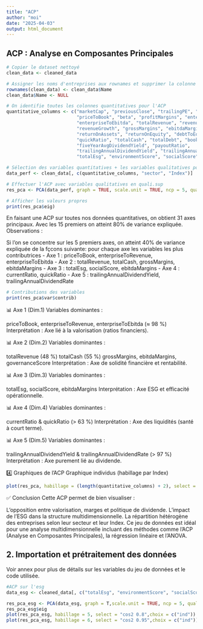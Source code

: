 ```yaml
---
title: "ACP"
author: "moi"
date: "2025-04-03"
output: html_document
---
```


## ACP : Analyse en Composantes Principales

```r

# Copier le dataset nettoyé
clean_data <- cleaned_data

# Assigner les noms d'entreprises aux rownames et supprimer la colonne Name
rownames(clean_data) <- clean_data$Name
clean_data$Name <- NULL

# On identifie toutes les colonnes quantitatives pour l'ACP
quantitative_columns <- c("marketCap", "previousClose", "trailingPE", "forwardPE", 
                          "priceToBook", "beta", "profitMargins", "enterpriseToRevenue", 
                          "enterpriseToEbitda", "totalRevenue", "revenuePerShare", 
                          "revenueGrowth", "grossMargins", "ebitdaMargins", "operatingMargins", 
                          "returnOnAssets", "returnOnEquity", "debtToEquity", "currentRatio", 
                          "quickRatio", "totalCash", "totalDebt", "bookValue", 
                          "fiveYearAvgDividendYield", "payoutRatio", 
                          "trailingAnnualDividendYield", "trailingAnnualDividendRate", 
                          "totalEsg", "environmentScore", "socialScore", "governanceScore")

# Sélection des variables quantitatives + les variables qualitatives pour habillage
data_perf <- clean_data[, c(quantitative_columns, "sector", "Index")]

# Effectuer l'ACP avec variables qualitatives en quali.sup
res_pca <- PCA(data_perf, graph = TRUE, scale.unit = TRUE, ncp = 5, quali.sup = c((length(quantitative_columns) + 1), (length(quantitative_columns) + 2)))

# Afficher les valeurs propres
print(res_pca$eig)
```

En faisant une ACP sur toutes nos données quantitatives, on obtient 31 axes principaux. Avec les 15 premiers on atteint 80% de variance expliquée. 
Observations :

Si l'on se concentre sur les 5 premiers axes, on atteint 40% de variance expliquée de la fçcons suivante: 
pour chaque axe les variables les plus contributrices
- Axe 1 : priceToBook, enterpriseToRevenue, enterpriseToEbitda
- Axe 2 : totalRevenue, totalCash, grossMargins, ebitdaMargins
- Axe 3 : totalEsg, socialScore, ebitdaMargins
- Axe 4 : currentRatio, quickRatio
- Axe 5 : trailingAnnualDividendYield, trailingAnnualDividendRate

```r
# Contributions des variables
print(res_pca$var$contrib)
```

📊 Axe 1 (Dim.1) Variables dominantes :

priceToBook, enterpriseToRevenue, enterpriseToEbitda (≈ 98 %) Interprétation : Axe lié à la valorisation (ratios financiers).

📊 Axe 2 (Dim.2) Variables dominantes :

totalRevenue (48 %) totalCash (55 %) grossMargins, ebitdaMargins, governanceScore Interprétation : Axe de solidité financière et rentabilité.

📊 Axe 3 (Dim.3) Variables dominantes :

totalEsg, socialScore, ebitdaMargins Interprétation : Axe ESG et efficacité opérationnelle.

📊 Axe 4 (Dim.4) Variables dominantes :

currentRatio & quickRatio (\> 63 %) Interprétation : Axe des liquidités (santé à court terme).

📊 Axe 5 (Dim.5) Variables dominantes :

trailingAnnualDividendYield & trailingAnnualDividendRate (\> 97 %) Interprétation : Axe purement lié au dividende.

4️⃣ Graphiques de l'ACP Graphique individus (habillage par Index)

```r
plot(res_pca, habillage = (length(quantitative_columns) + 2), select = "cos2 0.8", choix = "ind")
```

✅ Conclusion Cette ACP permet de bien visualiser :

L’opposition entre valorisation, marges et politique de dividende. L’impact de l’ESG dans la structure multidimensionnelle. La répartition hétérogène des entreprises selon leur secteur et leur Index. Ce jeu de données est idéal pour une analyse multidimensionnelle incluant des méthodes comme l’ACP (Analyse en Composantes Principales), la régression linéaire et l’ANOVA.

## 2. Importation et prétraitement des données

Voir annex pour plus de détails sur les variables du jeu de données et le code utilisée.

```r
#ACP sur l'esg
data_esg <- cleaned_data[, c("totalEsg", "environmentScore", "socialScore", "governanceScore","esgPerformance","sector")]

res_pca_esg <- PCA(data_esg, graph = T,scale.unit = TRUE, ncp = 5, quali.sup = c(5,6))
res_pca_esg$eig
plot(res_pca_esg, habillage = 5, select = "cos2 0.8",choix = c("ind"))
plot(res_pca_esg, habillage = 6, select = "cos2 0.95",choix = c("ind"))

```